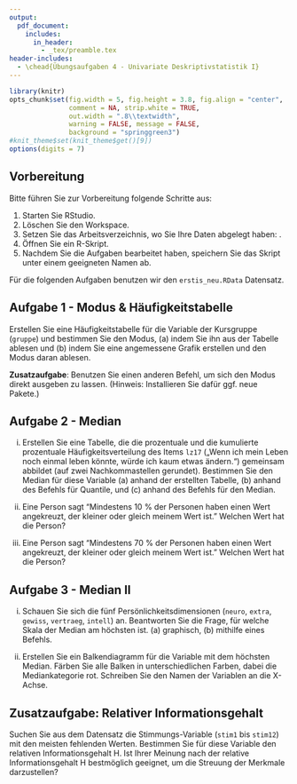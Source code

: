 ```yaml
---
output:
  pdf_document:
    includes:
      in_header: 
        - _tex/preamble.tex
header-includes:
  - \chead{Übungsaufgaben 4 - Univariate Deskriptivstatistik I}
---
```


```r
library(knitr)
opts_chunk$set(fig.width = 5, fig.height = 3.8, fig.align = "center", 
               comment = NA, strip.white = TRUE, 
               out.width = ".8\\textwidth",
               warning = FALSE, message = FALSE, 
               background = "springgreen3")
#knit_theme$set(knit_theme$get()[9])
options(digits = 7)
```

## Vorbereitung

Bitte führen Sie zur Vorbereitung folgende Schritte aus:

1.  Starten Sie RStudio.
2.  Löschen Sie den Workspace. 
3.  Setzen Sie das Arbeitsverzeichnis, wo Sie Ihre Daten abgelegt haben: \menu{Session > Set Working Directory > Choose Directory}.
3.  Öffnen Sie ein R-Skript.
4.  Nachdem Sie die Aufgaben bearbeitet haben, speichern Sie das Skript unter einem geeigneten Namen ab.

Für die folgenden Aufgaben benutzen wir den `erstis_neu.RData` Datensatz.

## Aufgabe 1 - Modus & Häufigkeitstabelle

Erstellen Sie eine Häufigkeitstabelle für die Variable der Kursgruppe (`gruppe`) und bestimmen Sie den Modus, (a) indem Sie ihn aus der Tabelle ablesen und (b) indem Sie eine angemessene Grafik erstellen und den Modus daran ablesen.

**Zusatzaufgabe**: Benutzen Sie einen anderen Befehl, um sich den Modus direkt ausgeben zu lassen. (Hinweis: Installieren Sie dafür ggf. neue Pakete.)

## Aufgabe 2 - Median

(i) Erstellen Sie eine Tabelle, die die prozentuale und die kumulierte prozentuale Häufigkeitsverteilung des Items `lz17` („Wenn ich mein Leben noch einmal leben könnte, würde ich kaum etwas ändern.“) gemeinsam abbildet (auf zwei Nachkommastellen gerundet). Bestimmen Sie den Median für diese Variable (a) anhand der erstellten Tabelle, (b) anhand des Befehls für Quantile, und (c) anhand des Befehls für den Median.

(ii) Eine Person sagt "Mindestens 10 % der Personen haben einen Wert angekreuzt, der kleiner oder gleich meinem Wert ist." Welchen Wert hat die Person? 

(iii) Eine Person sagt "Mindestens 70 % der Personen haben einen Wert angekreuzt, der kleiner oder gleich meinem Wert ist." Welchen Wert hat die Person? 


## Aufgabe 3 - Median II

(i) Schauen Sie sich die fünf Persönlichkeitsdimensionen (`neuro`, `extra`, `gewiss`, `vertraeg`, `intell`) an. Beantworten Sie die Frage, für welche Skala der Median am höchsten ist. (a) graphisch, (b) mithilfe eines Befehls.

(ii) Erstellen Sie ein Balkendiagramm für die Variable mit dem höchsten Median. Färben Sie alle Balken in unterschiedlichen Farben, dabei die Mediankategorie rot. Schreiben Sie den Namen der Variablen an die X-Achse.

## Zusatzaufgabe: Relativer Informationsgehalt

Suchen Sie aus dem Datensatz die Stimmungs-Variable (`stim1` bis `stim12`) mit den meisten fehlenden Werten. Bestimmen Sie für diese Variable den relativen Informationsgehalt H. Ist Ihrer Meinung nach der relative Informationsgehalt H bestmöglich geeignet, um die Streuung der Merkmale darzustellen?
